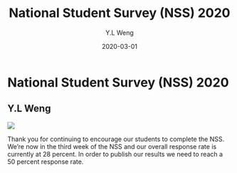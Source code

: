 ﻿---
author: ["Y.L Weng"]
title: "National Student Survey (NSS) 2020"
date: "2020-03-01"
description: "Thank you for continuing to encourage our students to complete the NSS. We’re now in the third week of the NSS and our overall response rate is currently at 28 percent.
 In order to publish our results we need to reach a 50 percent response rate. "
template: "custom"
category: ["Student"]
tag: ["Staff"]
thumbnail: ./nss.jpg
---

<div className="bg-gray-900 w-full flex justify-center items-center m-auto" style={{height: "40vh"}}>
  <div className="text-center">
    <h1 className="text-white text-3xl mt-5">National Student Survey (NSS) 2020</h1>
    <h2 className="text-white mt-5 text-sm">Y.L Weng</h2>
  </div>
</div>

<img src="./nss.jpg"></img>

<div className="container mx-auto">
Thank you for continuing to encourage our students to complete the NSS. We’re now in the third week of the NSS and our overall response rate is currently at 28 percent.
 In order to publish our results we need to reach a 50 percent response rate. 
</div>

